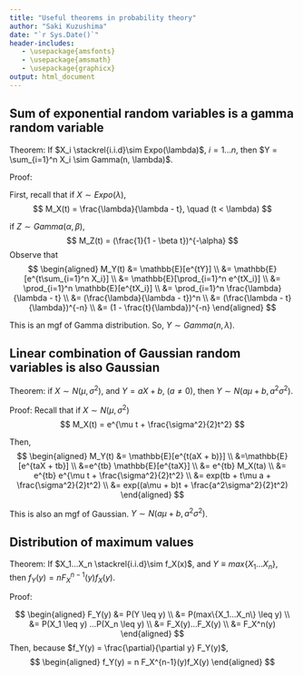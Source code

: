 ```yaml
---
title: "Useful theorems in probability theory"
author: "Saki Kuzushima"
date: "`r Sys.Date()`"
header-includes:
   - \usepackage{amsfonts}
   - \usepackage{amsmath}
   - \usepackage{graphicx}
output: html_document
---
```


\newcommand{\N}{\mathbb{N}}
\newcommand{\E}{\mathbb{E}}
\newcommand{\V}{\mathbb{V}}
\newcommand{\indep}{\rotatebox[origin=c]{90}{$\models$}}


## Sum of exponential random variables is a gamma random variable

Theorem:
If $X_i \stackrel{i.i.d}\sim Expo(\lambda)$, $i = 1...n$, then $Y = \sum_{i=1}^n X_i \sim Gamma(n, \lambda)$.

Proof:

First, recall that if $X\sim Expo(\lambda)$, 
$$
M_X(t) = \frac{\lambda}{\lambda - t}, \quad (t < \lambda)
$$

if $Z \sim Gamma(\alpha, \beta)$, 
$$
M_Z(t) = (\frac{1}{1 - \beta t})^{-\alpha}
$$
Observe that
$$
\begin{aligned}
M_Y(t) &= \E[e^{tY}] \\
&= \E[e^{t\sum_{i=1}^n X_i}] \\
&= \E[\prod_{i=1}^n e^{tX_i}] \\
&= \prod_{i=1}^n \E[e^{tX_i}] \\
&=  \prod_{i=1}^n \frac{\lambda}{\lambda - t} \\
&= (\frac{\lambda}{\lambda - t})^n \\
&=  (\frac{\lambda - t}{\lambda})^{-n} \\
&= (1 - \frac{t}{\lambda})^{-n}
\end{aligned}
$$

This is an mgf of Gamma distribution. So, $Y \sim Gamma(n, \lambda)$. 


## Linear combination of Gaussian random variables is also Gaussian

Theorem:
if $X \sim N(\mu, \sigma^2)$, and $Y = aX + b$, ($a \neq 0$), then $Y \sim N(a\mu + b, a^2\sigma^2)$. 

Proof:
Recall that if $X \sim N(\mu, \sigma^2)$
$$
M_X(t) = e^{\mu t + \frac{\sigma^2}{2}t^2}
$$

Then, 
$$
\begin{aligned}
M_Y(t) &= \E[e^{t(aX + b)}] \\
&=\E[e^{taX + tb}] \\
&=e^{tb} \E[e^{taX}] \\
&= e^{tb} M_X(ta) \\
&= e^{tb} e^{\mu t + \frac{\sigma^2}{2}t^2} \\
&= exp(tb + t\mu a + \frac{\sigma^2}{2}t^2) \\
&= exp((a\mu + b)t + \frac{a^2\sigma^2}{2}t^2)
\end{aligned}
$$

This is also an mgf of Gaussian. $Y \sim N(a\mu + b, a^2 \sigma^2)$.  


## Distribution of maximum values

Theorem:
If $X_1...X_n \stackrel{i.i.d}\sim f_X(x)$, and $Y \equiv max\{X_1...X_n\}$, then $f_Y(y) = n F_X^{n-1}(y) f_X(y)$.

Proof:

$$
\begin{aligned}
F_Y(y) &= P(Y \leq y) \\
&= P(max\{X_1...X_n\} \leq y) \\
&= P(X_1 \leq y) ...P(X_n \leq y) \\
&= F_X(y)...F_X(y) \\
&= F_X^n(y)
\end{aligned}
$$
Then, because $f_Y(y) = \frac{\partial}{\partial y} F_Y(y)$,
$$
\begin{aligned}
  f_Y(y) = n F_X^{n-1}(y)f_X(y)
\end{aligned}
$$












